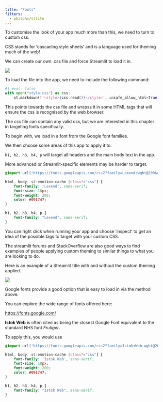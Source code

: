 ```yaml
---
title: "Fonts"
filters:
  - whitphx/stlite
---
```


To customise the look of your app much more than this, we need to turn to custom css.

CSS stands for ‘cascading style sheets’ and is a language used for theming much of the web!

We can create our own .css file and force Streamlit to load it in.

![](assets/2024-09-16-22-37-35.png)

To load the file into the app, we need to include the following command:

```python
#| eval: false
with open("style.css") as css:
    st.markdown(f'<style>{css.read()}</style>', unsafe_allow_html=True)
```

This points towards the css file and wrapss it in some HTML tags that will ensure the css is recognised by the web browser.

The css file can contain any valid css, but we are interested in this chapter in targeting fonts specifically.

To begin with, we load in a font from the Google font families.

We then choose some areas of this app to apply it to.

`h1, h2, h3, h4, p` will target all headers and the main body text in the app.

More advanced or Streamlit-specific elements may be harder to target.

```css
@import url('https://fonts.googleapis.com/css2?family=Lexend:wght@200&display=swap');

html, body, st-emotion-cache [class*="css"] {
    font-family: 'Lexend', sans-serif;
    font-size: 18px;
    font-weight: 200;
    color: #091747;
}

h1, h2, h3, h4, p {
	font-family: "Lexend", sans-serif;
}
```

:::{.callout-tip}

You can right click when running your app and choose 'inspect' to get an idea of the possible tags to target with your custom CSS.

The streamlit forums and StackOverflow are also good ways to find examples of people applying custom theming to similar things to what you are looking to do.

:::


Here is an example of a Streamlit title with and without the custom theming applied.

![](assets/2024-09-16-22-49-15.png)

:::{.callout-tip}
Google fonts provide a good option that is easy to load in via the method above.

You can explore the wide range of fonts offered here:

<https://fonts.google.com/>

**Istok Web** is often cited as being the closest Google Font equivalent to the standard NHS font *Frutiger*.

To apply this, you would use

```css
@import url('https://fonts.googleapis.com/css2?family=Istok+Web:wght@200&display=swap');

html, body, st-emotion-cache [class*="css"] {
    font-family: 'Istok Web', sans-serif;
    font-size: 18px;
    font-weight: 200;
    color: #091747;
}

h1, h2, h3, h4, p {
	font-family: "Istok Web", sans-serif;
}
```
:::
